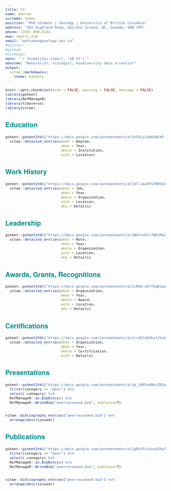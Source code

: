 ```yaml
---
title: CV
name: Andrew
surname: Simon
position: "PhD Student | Zoology | University of British Columbia"
address: "281 Highland Road, Galiano Island, BC, Canada, V0N 1P0"
phone: (250) 888-6144
www: imerss.org
email: "adfsimon@zoology.ubc.ca"
#twitter: 
#github:
#linkedin:
date: "`r format(Sys.time(), '%B %Y')`"
aboutme: "Naturalist, ecologist, biodiversity data scientist"
output: 
  vitae::markdowncv:
    theme: kjhealy
---
```


<style>
body {
    font-family: "Helvetica Neue",Helvetica,Arial,sans-serif;
    font-size: 14px;
}
h1, h2, h3, h4 {
    font-family: "Helvetica Neue",Helvetica,Arial,sans-serif;
}
#webaddress {
    font-family: "Helvetica Neue",Helvetica,Arial,sans-serif;
}
h2 {
    color: darkcyan
}
code {
   font-size:80%
}
p code {
    font-family: "Helvetica Neue",Helvetica,Arial,sans-serif;
    left: -10rem;
    width: 8rem;
    font-size: 75%;
    text-align: right;
}
li {
    text-indent: 0;
}
</style>

```r
knitr::opts_chunk$set(echo = FALSE, warning = FALSE, message = FALSE)
library(gsheet)
library(RefManageR)
library(tidyverse)
library(vitae)
```

## Education

```r

gsheet::gsheet2tbl("https://docs.google.com/spreadsheets/d/1nS5Lz1oQUSNLmF-RXKzcNAE_piFYgA0vp_iKF5LtRLE/edit?usp=sharing", sheet="Education") %>%
  vitae::detailed_entries(what = Degree,
                          when = Year,
                          where = Institution, 
                          with = Location)
```

## Work History

```r

gsheet::gsheet2tbl("https://docs.google.com/spreadsheets/d/1V7-aia0Y570R5dJ9iTQdEQZ46J-4isaHOzo83mpl1HA/edit?usp=sharing", sheet="Work") %>%
  vitae::detailed_entries(what = Job,
                          when = Year,
                          where = Organization, 
                          with = Location,
                          why = Details)
```

## Leadership

```r

gsheet::gsheet2tbl("https://docs.google.com/spreadsheets/d/1BUsrwXlt7WECMqla4BlSwk58_lVHXx1n50sylvCrM1Q/edit?usp=sharing", sheet="Leadership") %>%
  vitae::detailed_entries(what = Role,
                          when = Year,
                          where = Organization, 
                          with = Location,
                          why = Details)

```

## Awards, Grants, Recognitions

```r

gsheet::gsheet2tbl("https://docs.google.com/spreadsheets/d/1cRU0-a9tYSgKipazUV_FHOPgqiqhK8ikZ_OFB1CE3vU/edit?usp=sharing", sheet="Awards") %>%
  vitae::detailed_entries(what = Organization,
                          when = Year,
                          where = Award, 
                          with = Location,
                          why = Details)

```

## Certifications

```r

gsheet::gsheet2tbl("https://docs.google.com/spreadsheets/d/1rv1EJuD3hzt2SzbeSOUkmiJ3llaK3cMYGAx8LuEpsn8/edit?usp=sharing", sheet="Certifications") %>%
  vitae::detailed_entries(what = Organization,
                          when = Year,
                          where = Certification, 
                          with = Details)

```

## Presentations

```r
gsheet::gsheet2tbl("https://docs.google.com/spreadsheets/d/1p_3405v6NkrZEGqXOLmteXBeovMsTirQNEpiSQDqmvw/edit?usp=sharing", sheet="Presentations") %>%
  filter(category == "peer") %>%
  select(-category) %>%
  RefManageR::as.BibEntry() %>%
  RefManageR::WriteBib("peerreviewed.bib", biblatex=T)


vitae::bibliography_entries("peerreviewed.bib") %>%
  arrange(desc(issued))
```

## Publications

```r
gsheet::gsheet2tbl("https://docs.google.com/spreadsheets/d/1gEblFCo3xv83kw7G_JFSi5Cy9sKZCCHPBdCrUJxLvI4/edit?usp=sharing", sheet="Publications") %>%
  filter(category == "peer") %>%
  select(-category) %>%
  RefManageR::as.BibEntry() %>%
  RefManageR::WriteBib("peerreviewed.bib", biblatex=T)


vitae::bibliography_entries("peerreviewed.bib") %>%
  arrange(desc(issued))
```

